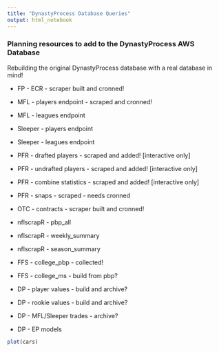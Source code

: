 ```yaml
---
title: "DynastyProcess Database Queries"
output: html_notebook
---
```


### Planning resources to add to the DynastyProcess AWS Database

Rebuilding the original DynastyProcess database with a real database in mind!

- FP - ECR - scraper built and cronned!

- MFL - players endpoint - scraped and cronned!
- MFL - leagues endpoint

- Sleeper - players endpoint
- Sleeper - leagues endpoint

- PFR - drafted players - scraped and added! [interactive only]
- PFR - undrafted players - scraped and added! [interactive only]
- PFR - combine statistics - scraped and added! [interactive only]
- PFR - snaps - scraped - needs cronned

- OTC - contracts - scraper built and cronned!

- nflscrapR - pbp_all
- nflscrapR - weekly_summary
- nflscrapR - season_summary

- FFS - college_pbp - collected!
- FFS - college_ms - build from pbp?

- DP - player values - build and archive?
- DP - rookie values - build and archive?
- DP - MFL/Sleeper trades - archive?
- DP - EP models


```r
plot(cars)
```


